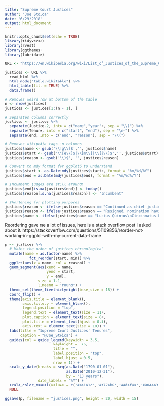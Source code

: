 ```yaml
---
title: "Supreme Court Justices"
author: "Joe Stoica"
date: "6/29/2018"
output: html_document
---
```


```r
knitr::opts_chunk$set(echo = TRUE)
library(tidyverse)
library(rvest)
library(ggthemes)
library(lubridate)
```

```r
URL <- "https://en.wikipedia.org/wiki/List_of_Justices_of_the_Supreme_Court_of_the_United_States"

justices <- URL %>% 
  read_html %>%  
  html_node("table.wikitable") %>% 
  html_table(fill = TRUE) %>% 
  data.frame()

# Removes weird row at bottom of the table
n <- nrow(justices)
justices <- justices[1:(n - 1), ]

# Separates columns correctly
justices <- justices %>% 
  separate(Justice.2, into = c("name","year"), sep = "\\(") %>% 
  separate(Tenure, into = c("start", "end"), sep = "\n–") %>% 
  separate(end, into = c("end", "reason"), sep = "\\(") 

# Removes wikipedia tags in columns
justices$name <- gsub('\\[g\\]$','', justices$name)
justices$start <- gsub('\\[e\\]$|\\[m\\]|\\[j\\]$','', justices$start)
justices$reason <- gsub('\\)$', '', justices$reason)

# Convert to mdy format for ggplotS to understand
justices$start <- as.Date(mdy(justices$start), format = "%m/%d/%Y")
justices$end = as.Date(mdy(justices$end), format = "%m/%d%/Y")

# Incumbent judges are still around! 
justices$end[is.na(justices$end)] <- today()
justices$reason[is.na(justices$reason)] <- "Incumbent"

# Shortening for plotting purposes
justices$reason <- ifelse(justices$reason == "Continued as chief justice", "Continued", justices$reason)
justices$reason <- ifelse(justices$reason == "Resigned, nomination having been rejected", "Resigned", justices$reason)
justices$name <- ifelse(justices$name == "Lucius Quintus\nCincinnatus Lamar II", "Lucius Q.C. Lamar II", justices$name)
```

Reordering gave me a lot of issues, here is a stack overflow post I asked about it. 
https://stackoverflow.com/questions/51109856/reorder-not-working-in-ggplot-with-my-current-data-frame
```r
p <- justices %>% 
  # Makes the order of justices chronological
  mutate(name = as.factor(name) %>%
           fct_reorder(start, min)) %>%
  ggplot(aes(x = name, col = reason)) +
  geom_segment(aes(xend = name,
                   yend = start,
                   y = end),
               size = 1.1,
               lineend = "round") +
  theme_set(theme_fivethirtyeight(base_size = 18)) +
  coord_flip() +  
  theme(axis.title = element_blank(),
        axis.title.y = element_blank(),
        legend.position = "top",
        legend.text = element_text(size = 11),
        plot.caption = element_text(size = 8),
        plot.title = element_text(hjust = 0.5),
        axis.text = element_text(size = 10)) +
  labs(title = "Supreme Court Justices' Tenures",
       caption = "@Joe_Stoica") +
  guides(col = guide_legend(keywidth = 3.5,
                      keyheight = .75, 
                      title = "", 
                      label.position = "top", 
                      label.hjust = 0.5,
                      nrow = 1)) +
  scale_y_date(breaks = seq(as.Date("1790-01-01"), 
                            as.Date("2010-12-31"),
                            by = "10 years"), 
               date_labels = "%Y") +
  scale_color_manual(values = c('#e41a1c','#377eb8','#4daf4a','#984ea3','#ff7f00','#a65628')) +
  NULL

ggsave(p, filename = "justices.png", height = 20, width = 15)
```